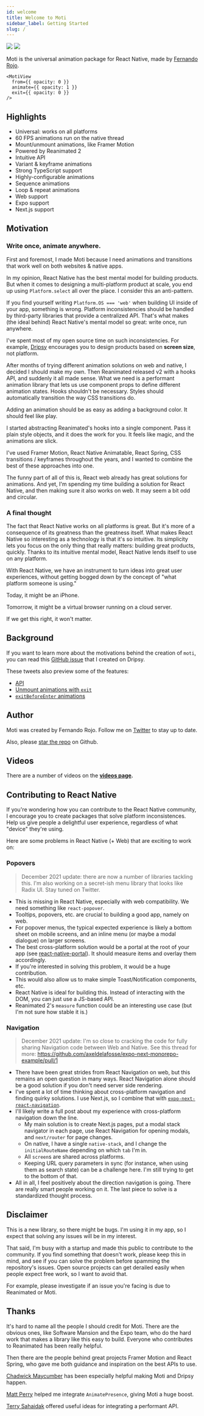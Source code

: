 ```yaml
---
id: welcome
title: Welcome to Moti
sidebar_label: Getting Started
slug: /
---
```


<div
  style={{
    marginBottom: '32px',
    borderRadius: '16px',
    overflow: 'hidden',
    position: 'relative',
  }}
>
  <img style={{ display: 'block' }} src="img/banner.svg" />
  <img
    style={{ display: 'block' }}
    className="banner-show-on-hover"
    src="img/Banner Gradient.svg"
  />
</div>

Moti is the universal animation package for React Native, made by [Fernando Rojo](https://twitter.com/fernandotherojo).

```tsx
<MotiView
  from={{ opacity: 0 }}
  animate={{ opacity: 1 }}
  exit={{ opacity: 0 }}
/>
```

## Highlights

- Universal: works on all platforms
- 60 FPS animations run on the native thread
- Mount/unmount animations, like Framer Motion
- Powered by Reanimated 2
- Intuitive API
- Variant & keyframe animations
- Strong TypeScript support
- Highly-configurable animations
- Sequence animations
- Loop & repeat animations
- Web support
- Expo support
- Next.js support

## Motivation

### Write once, animate anywhere.

First and foremost, I made Moti because I need animations and transitions that work well on both websites & native apps.

In my opinion, React Native has the best mental model for building products. But when it comes to designing a multi-platform product at scale, you end up using `Platform.select` all over the place. I consider this an anti-pattern.

If you find yourself writing `Platform.OS === 'web'` when building UI inside of your app, something is wrong. Platform inconsistencies should be handled by third-party libraries that provide a centralized API. That's what makes (the ideal behind) React Native's mental model so great: write once, run anywhere.

I've spent most of my open source time on such inconsistencies. For example, [Dripsy](https://github.com/nandorojo/dripsy) encourages you to design products based on **screen size**, not platform.

After months of trying different animation solutions on web and native, I decided I should make my own. Then Reanimated released v2 with a hooks API, and suddenly it all made sense. What we need is a performant animation library that lets us use component props to define different animation states. Hooks shouldn't be necessary. Styles should automatically transition the way CSS transitions do.

Adding an animation should be as easy as adding a background color. It should feel like play.

I started abstracting Reanimated's hooks into a single component. Pass it plain style objects, and it does the work for you. It feels like magic, and the animations are slick.

I've used Framer Motion, React Native Animatable, React Spring, CSS transitions / keyframes throughout the years, and I wanted to combine the best of these approaches into one.

The funny part of all of this is, React web already has great solutions for animations. And yet, I'm spending my time building a solution for React Native, and then making sure it also works on web. It may seem a bit odd and circular.

### A final thought

The fact that React Native works on all platforms is great. But it's more of a consequence of its greatness than the greatness itself. What makes React Native so interesting as a technology is that it's so intuitive. Its simplicity lets you focus on the only thing that really matters: building great products, quickly. Thanks to its intuitive mental model, React Native lends itself to use on any platform.

With React Native, we have an instrument to turn ideas into great user experiences, without getting bogged down by the concept of "what platform someone is using."

Today, it might be an iPhone.

Tomorrow, it might be a virtual browser running on a cloud server.

If we get this right, it won't matter.

## Background

If you want to learn more about the motivations behind the creation of `moti`, you can read this [GitHub issue](https://github.com/nandorojo/dripsy/issues/46) that I created on Dripsy.

These tweets also preview some of the features:

- [API](https://twitter.com/FernandoTheRojo/status/1348093995277299712)
- [Unmount animations with `exit`](https://twitter.com/FernandoTheRojo/status/1349884929765765123)
- [`exitBeforeEnter` animations](https://twitter.com/FernandoTheRojo/status/1351234878902333445)

## Author

Moti was created by Fernando Rojo. Follow me on [Twitter](https://twitter.com/fernandotherojo) to stay up to date.

Also, please [star the repo](https://github.com/nandorojo/Moti) on Github.

## Videos

There are a number of videos on the **[videos page](/resources/videos).**

## Contributing to React Native

If you're wondering how you can contribute to the React Native community, I encourage you to create packages that solve platform inconsistences. Help us give people a delightful user experience, regardless of what "device" they're using.

Here are some problems in React Native (+ Web) that are exciting to work on:

### **Popovers**

> December 2021 update: there are now a number of libraries tackling this. I'm also working on a secret-ish menu library that looks like Radix UI. Stay tuned on Twitter.

- This is missing in React Native, especially with web compatibility. We need something like `react-popover`.
- Tooltips, popovers, etc. are crucial to building a good app, namely on web.
- For popover menus, the typical expected experience is likely a bottom sheet on mobile screens, and an inline menu (or maybe a modal dialogue) on larger screens.
- The best cross-platform solution would be a portal at the root of your app (see [react-native-portal](https://github.com/gorhom/react-native-portal)). It should measure items and overlay them accordingly.
- If you're interested in solving this problem, it would be a huge contribution.
- This would also allow us to make simple Toast/Notification components, etc.
- React Native is ideal for building this. Instead of interacting with the DOM, you can just use a JS-based API.
- Reanimated 2's `measure` function could be an interesting use case (but I'm not sure how stable it is.)

### **Navigation**

> December 2021 update: I'm so close to cracking the code for fully sharing Navigation code between Web and Native. See this thread for more: https://github.com/axeldelafosse/expo-next-monorepo-example/pull/1

- There have been great strides from React Navigation on web, but this remains an open question in many ways. React Navigation alone should be a good solution if you don't need server side rendering.
- I've spent a lot of time thinking about cross-platform navigation and finding quirky solutions. I use Next.js, so I combine that with [`expo-next-react-navigation`](https://github.com/nandorojo/expo-next-react-navigation).
- I'll likely write a full post about my experience with cross-platform navigation down the line.
  - My main solution is to create Next.js pages, put a modal stack navigator in each page, use React Navigation for opening modals, and `next/router` for page changes.
  - On native, I have a single `native-stack`, and I change the `initialRouteName` depending on which `tab` I'm in.
  - All `screen`s are shared across platforms.
  - Keeping URL query parameters in sync (for instance, when using them as search state) can be a challenge here. I'm still trying to get to the bottom of that.
- All in all, I feel positively about the direction navigation is going. There are really smart people working on it. The last piece to solve is a standardized thought process.

## Disclaimer

This is a new library, so there might be bugs. I'm using it in my app, so I expect that solving any issues will be in my interest.

That said, I'm busy with a startup and made this public to contribute to the community. If you find something that doesn't work, please keep this in mind, and see if you can solve the problem before spamming the repository's issues. Open source projects can get derailed easily when people expect free work, so I want to avoid that.

For example, please investigate if an issue you're facing is due to Reanimated or Moti.

## Thanks

It's hard to name all the people I should credit for Moti. There are the obvious ones, like Software Mansion and the Expo team, who do the hard work that makes a library like this easy to build. Everyone who contributes to Reanimated has been really helpful.

Then there are the people behind great projects Framer Motion and React Spring, who gave me both guidance and inspiration on the best APIs to use.

[Chadwick Maycumber](https://github.com/cmaycumber) has been especially helpful making Moti and Dripsy happen.

[Matt Perry](https://twitter.com/mattgperry) helped me integrate `AnimatePresence`, giving Moti a huge boost.

[Terry Sahaidak](https://twitter.com/terrysahaidak) offered useful ideas for integrating a performant API.
